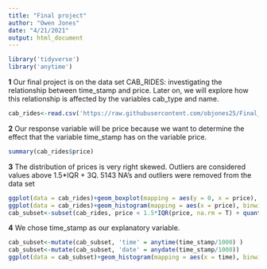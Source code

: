 ```yaml
---
title: "Final project"
author: "Owen Jones"
date: "4/21/2021"
output: html_document
---
```

```r
library('tidyverse')
library('anytime')
```

**1**
Our final project is on the data set CAB_RIDES: investigating the relationship between time_stamp and price. Later on, we will explore how this relationship is affected by the variables cab_type and name. 

```r
cab_rides<-read.csv('https://raw.githubusercontent.com/objones25/Final_Project_QTM_150/master/CAB_RIDES.csv')
```

**2**
Our response variable will be price because we want to determine the effect that the variable time_stamp has on the variable price.

```r
summary(cab_rides$price)
```
**3**
The distribution of prices is very right skewed. Outliers are considered values above 1.5*IQR + 3Q. 5143 NA's and outliers were removed from the data set 
```r
ggplot(data = cab_rides)+geom_boxplot(mapping = aes(y = 0, x = price), outlier.shape = NA, na.rm = T)
ggplot(data = cab_rides)+geom_histogram(mapping = aes(x = price), binwidth = 1, na.rm = T)
cab_subset<-subset(cab_rides, price < 1.5*IQR(price, na.rm = T) + quantile(price, 0.75, na.rm = T))
```

**4**
We chose time_stamp as our explanatory variable.
```r
cab_subset<-mutate(cab_subset, 'time' = anytime(time_stamp/1000) )
cab_subset<-mutate(cab_subset, 'date' = anydate(time_stamp/1000))
ggplot(data = cab_subset)+geom_histogram(mapping = aes(x = time), binwidth = 100, na.rm = T)
```